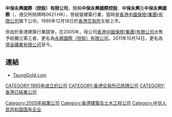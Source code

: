 '''中保永興國際（控股）有限公司'''，簡稱'''中保永興國際控股'''、'''中保永興'''及'''中保永興國際'''（'''{{lang-en|CIG-WH International (Holdings) Limited}}'''，港交所除牌時0621.HK），曾經營建築行業，當時是[[香港中國保險(集團)有限公司|香港中國保險(集團)有限公司]]旗下公司，1995年12月18日於[[香港交易所|香港交易所]]主板上市。

但由於香港建築行業競爭，在2005年，母公司[[香港中國保險(集團)有限公司|香港中國保險(集團)有限公司]]出售予給獨立第三者，更名為[[永興國際（控股）有限公司|永興國際（控股）有限公司]]。2011年10月14日，更名為[[壇金礦業有限公司|壇金礦業有限公司]]至今。

==連結==
*[http://www.taunggold.com/ TaungGold.com]{{Wayback|url=http://www.taunggold.com/ |date=20201029074513 }}

[[CATEGORY:1995年成立的公司|CATEGORY:1995年成立的公司]]
[[Category:2005年結業公司|Category:2005年結業公司]]
[[CATEGORY:香港交易所已除牌公司|CATEGORY:香港交易所已除牌公司]]
[[Category:香港建築及土木工程公司|Category:香港建築及土木工程公司]]
[[CATEGORY:香港已結業公司|CATEGORY:香港已結業公司]]
[[Category:中华人民共和国国有企业|Category:中华人民共和国国有企业]]